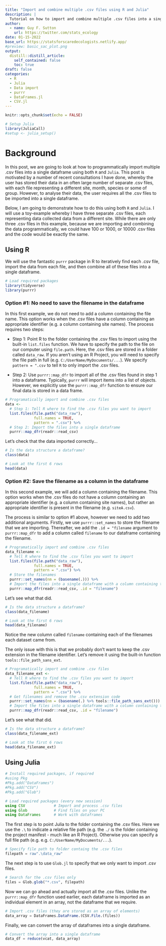 ```yaml
---
title: "Import and combine multiple .csv files using R and Julia"
description: |
  Tutorial on how to import and combine multiple .csv files into a single dataframe
author:
  - name: Guy F. Sutton
    url: https://twitter.com/stats_ecology
date: 01-15-2022
base_url: https://statsforscaredecologists.netlify.app/
#preview: basic_sac_plot.png
output:
  distill::distill_article:
    self_contained: false
    toc: true
draft: false
categories:
  - R
  - Julia
  - Data import
  - purrr
  - DataFrames.jl
  - CSV.jl
---
```



```r
knitr::opts_chunk$set(echo = FALSE)

# Setup Julia
library(JuliaCall)
#setup <- julia_setup()
```

# Background 

In this post, we are going to look at how to programmatically import multiple .csv files into a single dataframe using both `R` and `Julia`. This post is motivated by a number of recent consultations I have done, whereby the user has stored their data in an often large number of separate .csv files, with each file representing a different site, month, species or some of group. However, to analyse their data, the user requires all the .csv files to be imported into a single dataframe. 

Below, I am going to demonstrate how to do this using both `R` and `Julia`. I will use a toy-example whereby I have three separate .csv files, each representing data collected data from a different site. While there are only three .csv files in this example, because we are importing and combining the data programmatically, we could have 100 or 1000, or 10000 .csv files and the code would be exactly the same. 

## Using R 

We will use the fantastic `purrr` package in R to iteratively find each .csv file, import the data from each file, and then combine all of these files into a single dataframe. 

```r
# Load required packages 
library(tidyverse)
library(purrr)
```

### Option #1: No need to save the filename in the dataframe 

In this first example, we do not need to add a column containing the file name. This option works when the .csv files have a column containing an appropriate identifier (e.g. a column containing site names). The process requires two steps:

- Step 1: Point R to the folder containing the .csv files to import using the built-in `list.files` function. We have to specify the path to the file on our computer using `file.path`. Here, the .csv files are stored in a folder called `data_raw`. If you aren't using an R Project, you will need to specify the file path in full (e.g. `C:/UserName/MyDocuments/...`). We specify `pattern = ".csv` to tell `R` to only import the .csv files. 

- Step 2: Use `purrr::map_dfr` to import all of the .csv files found in step 1 into a dataframe. Typically, `purrr` will import items into a list of objects. However, we explicitly use the `purrr::map_dfr` function to ensure our final data is stored in a data frame. 

```r
# Programatically import and combine .csv files
data <-
  # Step 1: Tell R where to find the .csv files you want to import
  list.files(file.path("data_raw"),
             full.names = TRUE,
             pattern = ".csv") %>%
  # Step 2: Import the files into a single dataframe
  purrr::map_dfr(readr::read_csv)
```

Let's check that the data imported correctly... 

```r
# Is the data structure a dataframe? 
class(data)

# Look at the first 6 rows 
head(data)
```

### Option #2: Save the filename as a column in the dataframe 

In this second example, we will add a column containing the filename. This option works when the .csv files do not have a column containing an appropriate identifier (e.g. a column containing site names), but rather an appropriate identifier is present in the filename (e.g. `siteA.csv`). 

The process is similar to option #1 above, however we need to add two additional arguments. Firstly, we use `purrr::set_names` to store the filename that we are importing. Thereafter, we add the `.id = "filename` argument to `purrr::map_dfr` to add a column called `filename` to our dataframe containing the filename. 

```r
# Programatically import and combine .csv files
data_filename <-
  # Tell R where to find the .csv files you want to import
  list.files(file.path("data_raw"),
             full.names = TRUE,
             pattern = ".csv") %>%
  # Store the filenames
  purrr::set_names(nm = (basename(.))) %>%
  # Import the files into a single dataframe with a column containing the filename
  purrr::map_dfr(readr::read_csv, .id = "filename")
```

Let's see what that did. 

```r
# Is the data structure a dataframe? 
class(data_filename)

# Look at the first 6 rows 
head(data_filename)
```

Notice the new column called `filename` containing each of the filenames each dataset came from. 

The only issue with this is that we probably don't want to keep the .csv extension in the filename identifier. Let's remove it using the built-in function `tools::file_path_sans_ext`.  

```r
# Programatically import and combine .csv files
data_filename_ext <-
  # Tell R where to find the .csv files you want to import
  list.files(file.path("data_raw"),
             full.names = TRUE,
             pattern = ".csv") %>%
  # Get filenames and remove the .csv extension code
  purrr::set_names(nm = (basename(.) %>% tools::file_path_sans_ext())) %>%
  # Import the files into a single dataframe with a column containing the filename
  purrr::map_dfr(readr::read_csv, .id = "filename")
```

Let's see what that did. 

```r
# Is the data structure a dataframe? 
class(data_filename_ext)

# Look at the first 6 rows 
head(data_filename_ext)
```

## Using Julia

```julia
# Install required packages, if required
#using Pkg
#Pkg.add("DataFrames")
#Pkg.add("CSV")
#Pkg.add("Glob")

# Load required packages (every new session)
using CSV             # Import and process .csv files 
using Glob            # Find files on your PC
using DataFrames      # Work with dataframes

```

The first step is to point Julia to the folder containing the .csv files. Here we use the `.\` to indicate a relative file path (e.g. the `./` is the folder containing the project manifest - much like an R Project). Otherwise you can specify a full file path (e.g. e.g. `C:/UserName/MyDocuments/...`). 

```julia
# Specify file path to folder containg the .csv files 
filepath = raw".\data_raw"
```

The next step is to use `Glob.jl` to specify that we only want to import .csv files. 

```julia
# Search for the .csv files only
files = Glob.glob("*.csv", filepath)
```

Now we can go ahead and actually import all the .csv files. Unlike the `purrr::map_dfr` function used earlier, each dataframe is imported as an individual element in an array, not the dataframe that we require. 

```julia
# Import .csv files (they are stored as an array of elements)
data_array = DataFrames.DataFrame.(CSV.File.(files))
```

Finally, we can convert the array of dataframes into a single dataframe. 

```julia
# Convert the array into a single dataframe 
data_df = reduce(vcat, data_array)
```































